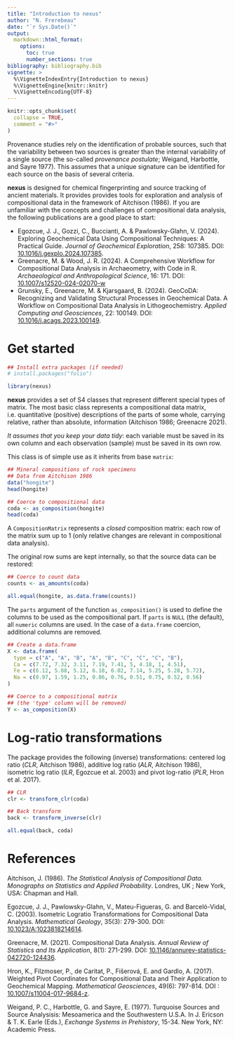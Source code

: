 ```yaml
---
title: "Introduction to nexus"
author: "N. Frerebeau"
date: "`r Sys.Date()`"
output:
  markdown::html_format:
    options:
      toc: true
      number_sections: true
bibliography: bibliography.bib
vignette: >
  %\VignetteIndexEntry{Introduction to nexus}
  %\VignetteEngine{knitr::knitr}
  %\VignetteEncoding{UTF-8}
---
```


```r
knitr::opts_chunk$set(
  collapse = TRUE,
  comment = "#>"
)
```

Provenance studies rely on the identification of probable sources, such that the variability between two sources is greater than the internal variability of a single source (the so-called *provenance postulate*; Weigand, Harbottle, and Sayre 1977). This assumes that a unique signature can be identified for each source on the basis of several criteria.

**nexus** is designed for chemical fingerprinting and source tracking of ancient materials. It provides provides tools for exploration and analysis of compositional data in the framework of Aitchison (1986). If you are unfamiliar with the concepts and challenges of compositional data analysis, the following publications are a good place to start:

- Egozcue, J. J., Gozzi, C., Buccianti, A. & Pawlowsky-Glahn, V. (2024). Exploring Geochemical Data Using Compositional Techniques: A Practical Guide. *Journal of Geochemical Exploration*, 258: 107385. DOI: [10.1016/j.gexplo.2024.107385](https://doi.org/10.1016/j.gexplo.2024.107385).
- Greenacre, M. & Wood, J. R. (2024). A Comprehensive Workflow for Compositional Data Analysis in Archaeometry, with Code in R. *Archaeological and Anthropological Science*, 16: 171. DOI: [10.1007/s12520-024-02070-w](https://doi.org/10.1007/s12520-024-02070-w)
- Grunsky, E., Greenacre, M. & Kjarsgaard, B. (2024). GeoCoDA: Recognizing and Validating Structural Processes in Geochemical Data. A Workflow on Compositional Data Analysis in Lithogeochemistry. *Applied Computing and Geosciences*, 22: 100149. DOI: [10.1016/j.acags.2023.100149](https://doi.org/10.1016/j.acags.2023.100149).

# Get started

```r
## Install extra packages (if needed)
# install.packages("folio")

library(nexus)
```

**nexus** provides a set of S4 classes that represent different special types of matrix. The most basic class represents a compositional data matrix, i.e. quantitative (positive) descriptions of the parts of some whole, carrying relative, rather than absolute, information (Aitchison 1986; Greenacre 2021).

*It assumes that you keep your data tidy*: each variable must be saved in its own column and each observation (sample) must be saved in its own row.

This class is of simple use as it inherits from base `matrix`:

```r
## Mineral compositions of rock specimens
## Data from Aitchison 1986
data("hongite")
head(hongite)

## Coerce to compositional data
coda <- as_composition(hongite)
head(coda)
```

A `CompositionMatrix` represents a *closed* composition matrix: each row of the matrix sum up to 1 (only relative changes are relevant in compositional data analysis).

The original row sums are kept internally, so that the source data can be restored:

```r
## Coerce to count data
counts <- as_amounts(coda)

all.equal(hongite, as.data.frame(counts))
```

The `parts` argument of the function `as_composition()` is used to define the columns to be used as the compositional part. If `parts` is `NULL` (the default), all `numeric` columns are used. In the case of a `data.frame` coercion, additional columns are removed.

```r
## Create a data.frame
X <- data.frame(
  type = c("A", "A", "B", "A", "B", "C", "C", "C", "B"),
  Ca = c(7.72, 7.32, 3.11, 7.19, 7.41, 5, 4.18, 1, 4.51),
  Fe = c(6.12, 5.88, 5.12, 6.18, 6.02, 7.14, 5.25, 5.28, 5.72),
  Na = c(0.97, 1.59, 1.25, 0.86, 0.76, 0.51, 0.75, 0.52, 0.56)
)

## Coerce to a compositional matrix
## (the 'type' column will be removed)
Y <- as_composition(X)
```

# Log-ratio transformations

The package provides the following (inverse) transformations: centered log ratio (*CLR*, Aitchison 1986), additive log ratio (*ALR*, Aitchison 1986), isometric log ratio (*ILR*, Egozcue et al. 2003) and pivot log-ratio (*PLR*, Hron et al. 2017).

```r
## CLR
clr <- transform_clr(coda)

## Back transform
back <- transform_inverse(clr)

all.equal(back, coda)
```

# References

Aitchison, J. (1986). *The Statistical Analysis of Compositional Data. Monographs on Statistics and Applied Probability*. Londres, UK ; New York, USA: Chapman and Hall.

Egozcue, J. J., Pawlowsky-Glahn, V., Mateu-Figueras, G. and Barceló-Vidal, C. (2003). Isometric Logratio Transformations for Compositional Data Analysis. *Mathematical Geology*, 35(3): 279-300. DOI: [10.1023/A:1023818214614](https://doi.org/10.1023/A:1023818214614).

Greenacre, M. (2021). Compositional Data Analysis. *Annual Review of Statistics and Its Application*, 8(1): 271-299. DOI: [10.1146/annurev-statistics-042720-124436](https://doi.org/10.1146/annurev-statistics-042720-124436).

Hron, K., Filzmoser, P., de Caritat, P., Fišerová, E. and Gardlo, A. (2017). Weighted Pivot Coordinates for Compositional Data and Their Application to Geochemical Mapping. *Mathematical Geosciences*, 49(6): 797-814. DOI : [10.1007/s11004-017-9684-z](https://doi.org/10.1007/s11004-017-9684-z).

Weigand, P. C., Harbottle, G. and Sayre, E. (1977). Turquoise Sources and Source Analysisis: Mesoamerica and the Southwestern U.S.A. In J. Ericson & T. K. Earle (Eds.), *Exchange Systems in Prehistory*, 15-34. New York, NY: Academic Press.
